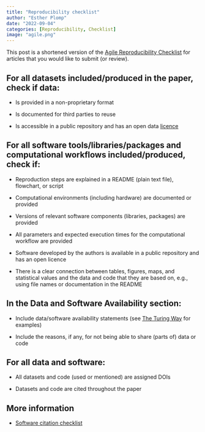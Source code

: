 ```yaml
---
title: "Reproducibility checklist"
author: "Esther Plomp"
date: "2022-09-04"
categories: [Reproducibility, Checklist]
image: "agile.png"
---
```


This post is a shortened version of the [Agile Reproducibility Checklist](https://osf.io/phmce/) for articles that you would like to submit (or review).

## For all datasets included/produced in the paper, check if data:

-   Is provided in a non-proprietary format

-   Is documented for third parties to reuse

-   Is accessible in a public repository and has an open data [licence](https://estherplomp.github.io/TNW-OS-support/posts/licenses/)

## For all software tools/libraries/packages and computational workflows included/produced, check if: 

-   Reproduction steps are explained in a README (plain text file), flowchart, or script

-   Computational environments (including hardware) are documented or provided

-   Versions of relevant software components (libraries, packages) are provided

-   All parameters and expected execution times for the computational workflow are provided

-   Software developed by the authors is available in a public repository and has an open licence

-   There is a clear connection between tables, figures, maps, and statistical values and the data and code that they are based on, e.g., using file names or documentation in the README

## In the Data and Software Availability section: 

-   Include data/software availability statements (see [The Turing Way](https://the-turing-way.netlify.app/communication/citable/citable-cite.html?#data-availability-statement-examples) for examples)

-   Include the reasons, if any, for not being able to share (parts of) data or code

## For all data and software: 

-   All datasets and code (used or mentioned) are assigned DOIs

-   Datasets and code are cited throughout the paper

## More information

-   [Software citation checklist](https://estherplomp.github.io/TNW-OS-support/posts/software-citation/)
